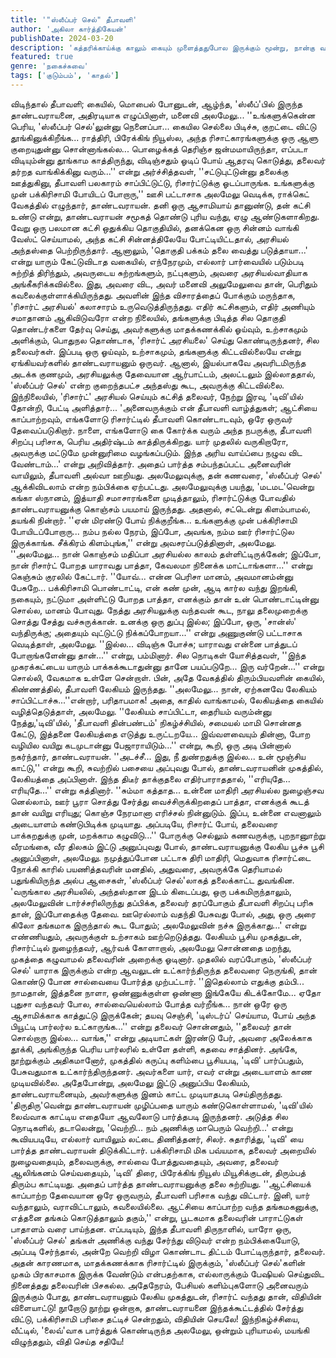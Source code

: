 ```yaml
---
title: '"ஸ்லீப்பர் செல்" தீபாவளி'
author: 'அகிலா கார்த்திகேயன்'
publishDate: 2024-03-20
description: 'கத்தரிக்காய்க்கு காலும் கையும் முளைத்ததுபோல இருக்கும் மூன்று, நான்கு வயதுக்காரர்களே காதல் செய்யும் வசதி வாய்ப்புகள்...'
featured: true
genre: 'நகைச்சுவை'
tags: ['குடும்பம்', 'காதல்']
---
```


விடிந்தால் தீபாவளி; கையில், மொபைல் போனுடன், ஆழ்ந்த, 'ஸ்லீப்'பில் இருந்த தாண்டவராயனை, அதிரடியாக எழுப்பினாள், மனைவி அலமேலு...
''உங்களுக்கென்ன பெரிய, 'ஸ்லீப்பர் செல்'லுன்னு நெனைப்பா... கையில செல்லை பிடிச்சு, குறட்டை விட்டு தூங்கினுக்கிறீங்க... ராத்திரி, பிரேக்கிங் நியூஸ்ல, அந்த ரிசாட்காரங்களுக்கு ஒரு ஆளு குறையுதுன்னு சொன்னாங்கல்ல... பொழைக்கத் தெரிஞ்ச ஜன்மமாயிருந்தா, எப்படா விடியும்ன்னு தூங்காம காத்திருந்து, விடிஞ்சதும் ஓடிப் போய் ஆதரவு கொடுத்து, தலைவர் தர்றத வாங்கிக்கினு வரும்...'' என்று அர்ச்சித்தவள், ''சட்டுபுட்டுன்னு தலைக்கு ஊத்துகினு, தீபாவளி பலகாரம் சாப்பிட்டுட்டு, ரிசார்ட்டுக்கு ஓடப்பாருங்க. உங்களுக்கு முன் பக்கிரிசாமி போயிடப் போறாரு,'' ஊசி பட்டாசாக அலமேலு வெடிக்க, ராக்கெட் வேகத்தில் எழுந்தார், தாண்டவராயன்.
தனி ஒரு ஆசாமியாய் தானுண்டு, தன் கட்சி உண்டு என்று, தாண்டவராயன் சமூகத் தொண்டு புரிய வந்து, ஏழு ஆண்டுகளாகிறது. வேறு ஒரு பலமான கட்சி ஒதுக்கிய தொகுதியில், தனக்கென ஒரு சின்னம் வாங்கி வேஸ்ட் செய்யாமல், அந்த கட்சி சின்னத்திலேயே போட்டியிட்டதால், அரசியல் அந்தஸ்தை பெற்றிருந்தார்.
ஆனாலும், 'தொகுதி பக்கம் தலை வைத்து படுத்தாயா...' என்று யாரும் கேட்டுவிடாத வகையில், எந்நேரமும், எல்லார் பார்வையில் படும்படி சுற்றித் திரிந்தும், அவருடைய சுற்றங்களும், நட்புகளும், அவரை அரசியல்வாதியாக அங்கீகரிக்கவில்லை.
இது, அவரை விட, அவர் மனைவி அலுமேலுவை தான், பெரிதும் கவலைக்குள்ளாக்கியிருந்தது. அவளின் இந்த விசாரத்தைப் போக்கும் மருந்தாக, 'ரிசார்ட் அரசியல்' கலாசாரம் உருவெடுத்திருந்தது.
எதிர் கட்சிகளும், எதிர் அணியும் சமாதானம் ஆகிவிடுவரோ என்ற நிலையில், தங்களுக்கு பிடித்த சில தொகுதி தொண்டர்களை தேர்வு செய்து, அவர்களுக்கு மாதக்கணக்கில் ஓய்வும், உற்சாகமும் அளிக்கும், பொதுநல தொண்டாக, 'ரிசார்ட் அரசியலை' செய்து கொண்டிருந்தனர், சில தலைவர்கள்.
இப்படி ஒரு ஓய்வும், உற்சாகமும், தங்களுக்கு கிட்டவில்லையே என்று ஏங்கியவர்களில் தாண்டவராயனும் ஒருவர். ஆனால், இயல்பாகவே அவரிடமிருந்த அடக்க குணமும், அரசியலுக்கு தேவையான ஆர்பாட்டம், அலட்டலும் இல்லாததால், 'ஸ்லீப்பர் செல்' என்ற குறைந்தபட்ச அந்தஸ்து கூட, அவருக்கு கிட்டவில்லை.
இந்நிலையில், 'ரிசார்ட்' அரசியல் செய்யும் கட்சித் தலைவர், நேற்று இரவு, 'டிவி'யில் தோன்றி, பேட்டி அளித்தார்...
'அனைவருக்கும் என் தீபாவளி வாழ்த்துகள்; ஆட்சியை காப்பாற்றவும், எங்களோடு ரிசார்ட்டில் தீபாவளி கொண்டாடவும், ஒரே ஒருவர் தேவைப்படுகிறார். நாளை, எங்களோடு கை கோர்க்க வரும் அந்த நபருக்கு, தீபாவளி சிறப்பு பரிசாக, பெரிய அதிர்ஷ்டம் காத்திருக்கிறது. யார் முதலில் வருகிறாரோ, அவருக்கு மட்டுமே முன்னுரிமை வழங்கப்படும். இந்த அரிய வாய்ப்பை நழுவ விட வேண்டாம்...' என்று அறிவித்தார்.
அதைப் பார்த்த சம்பந்தப்பட்ட அனைவரின் வாயிலும், தீபாவளி அல்வா ஊறியது. அலமேலுவுக்கு, தன் கணவரை, 'ஸ்லீப்பர் செல்' ஆக்கிவிடலாம் என்ற நம்பிக்கை ஏற்பட்டது.
அலமேலுவுக்கு பயந்து, 'மடமட'வென்று கங்கா ஸ்நானம், இத்யாதி சமாசாரங்களை முடித்தாலும், ரிசார்ட்டுக்கு போவதில் தாண்டவராயனுக்கு கொஞ்சம் பயமாய் இருந்தது. அதனால், சட்டென்று கிளம்பாமல், தயங்கி நின்றார்.
''ஏன் மிரண்டு போய் நிக்குறீங்க... உங்களுக்கு முன் பக்கிரிசாமி போயிடப்போறாரு... நம்ப நல்ல நேரம், இப்போ, அவங்க, நம்ம ஊர் ரிசார்ட்டுல இருக்காங்க. சீக்கிரம் கிளம்புங்க,'' என்று அவசரப்படுத்தினாள், அலமேலு.
''அலமேலு... நான் கொஞ்சம் மதிப்பா அரசியல்ல காலம் தள்ளிட்டிருக்கேன்; இப்போ, நான் ரிசார்ட் போறத யாராவது பாத்தா, கேவலமா நினைக்க மாட்டாங்களா...'' என்று கெஞ்சும் குரலில் கேட்டார்.
''யோவ்... என்ன பெரிசா மானம், அவமானம்ன்னு பேசுறே... பக்கிரிசாமி பொண்டாட்டி, என் கண் முன், ஆடி கார்ல வந்து இறங்கி, நகையும், நட்டுமா அள்ளிட்டு போறத பாத்தா, எனக்கும் தான் உன் பொண்டாட்டின்னு சொல்ல, மானம் போவுது. நேத்து அரசியலுக்கு வந்தவன் கூட, நாலு தலைமுறைக்கு சொத்து சேத்து வச்சுருக்கான். உனக்கு ஒரு துப்பு இல்ல; இப்போ, ஒரு, 'சான்ஸ்' வந்திருக்கு; அதையும் வுட்டுட்டு நிக்கப்போறயா...'' என்று அணுகுண்டு பட்டாசாக வெடித்தாள், அலமேலு.
''இல்ல... விடிஞ்சு போச்சு; யாராவது என்னை பாத்துடப் போறாங்களேன்னு தான்...'' என்று, பம்மினார்.
சில நொடிகள் யோசித்தவள், ''இந்த முகரக்கட்டைய யாரும் பாக்கக்கூடாதுன்னு தானே பயப்படுறே... இரு வர்றேன்...'' என்று சொல்லி, வேகமாக உள்ளே சென்றாள்.
பின், அதே வேகத்தில் திரும்பியவளின் கையில், கிண்ணத்தில், தீபாவளி லேகியம் இருந்தது.
''அலமேலு... நான், ஏற்கனவே லேகியம் சாப்பிட்டாச்சு...''என்றார், பரிதாபமாக!
அதை, காதில் வாங்காமல், லேகியத்தை கையில் வழித்தெடுத்தாள், அலமேலு.
''லேகியம் சாப்பிட்டா, தைரியம் வரும்ன்னு நேத்து,'டிவி'யில், 'தீபாவளி தின்பண்டம்' நிகழ்ச்சியில், சமையல் மாமி சொன்னத கேட்டு, இத்தனை லேகியத்தை எடுத்து உருட்டறயே... இவ்வளவையும் தின்னா, போற வழியில வயிறு கடமுடான்னு பேஜாராயிடும்...'' என்று, கூறி, ஒரு அடி பின்னால் நகர்ந்தார், தாண்டவராயன்.
''அடச்சீ... இது, நீ துண்றதுக்கு இல்ல... உன் மூஞ்சிய காட்டு,'' என்று கூறி, சுவற்றில் பசையை அப்புவது போல், தாண்டவராயனின் முகத்தில், லேகியத்தை அப்பினாள்.
இந்த திடீர் தாக்குதலை எதிர்பாராததால், ''எரியுதே... எரியுதே...'' என்று கத்தினார்.
''சும்மா கத்தாத... உன்னை மாதிரி அரசியல்ல நுழைஞ்சவ னெல்லாம், ஊர் பூரா சொத்து சேர்த்து வைச்சிருக்கிறதைப் பாத்தா, எனக்குக் கூடத் தான் வயிறு எரியுது; கொஞ்ச நேரமானா எரிச்சல் நின்னுடும். இப்ப, உன்னை எவனாலும் அடையாளம் கண்டுபிடிக்க முடியாது. அப்படியே, ரிசார்ட் போய், தலைவரை பாக்கறதுக்கு முன், மறக்காம கழுவிடு...''
போருக்கு செல்லும் கணவருக்கு, புறநானுாற்று வீரமங்கை, வீர திலகம் இட்டு அனுப்புவது போல், தாண்டவராயனுக்கு லேகிய பூச்சு பூசி அனுப்பினாள்,
அலமேலு.
நமுத்துப்போன பட்டாசு திரி மாதிரி, மெதுவாக ரிசார்ட்டை நோக்கி காரில் பயணித்தவரின் மனதில், அதுவரை, அவருக்கே தெரியாமல் பதுங்கியிருந்த அல்ப ஆசைகள், 'ஸ்லீப்பர் செல்'லாகத் தலைக்காட்ட துவங்கின. 'வருங்கால அரசியலில், அந்தஸ்தான இடம் கிடைப்பது, ஒரு பக்கமிருந்தாலும், அலமேலுவின் டார்ச்சரிலிருந்து தப்பிக்க, தலைவர் தரப்போகும் தீபாவளி சிறப்பு பரிசு தான், இப்போதைக்கு தேவை. ஊரெல்லாம் வதந்தி பேசுவது போல், அது, ஒரு அரை கிலோ தங்கமாக இருந்தால் கூட போதும்; அலமேலுவின் நச்சு இருக்காது...' என்று எண்ணியதும், அவருக்குள் உற்சாகம் ஊற்றெடுத்தது.
லேகியம் பூசிய முகத்துடன், ரிசார்ட்டில் நுழைந்தவர், ஆர்வக் கோளாறால், அலமேலு சொன்னதை மறந்து, முகத்தை கழுவாமல் தலைவரின் அறைக்கு ஓடினார்.
முதலில் வரப்போகும், 'ஸ்லீப்பர் செல்' யாராக இருக்கும் என்ற ஆவலுடன் உட்கார்ந்திருந்த தலைவரை நெருங்கி, தான் கொண்டு போன சால்வையை போர்த்த முற்பட்டார்.
''இதெல்லாம் எதுக்கு தம்பி... நாமதான், இத்தனை நாளா, ஒண்ணுக்குள்ள ஒண்ணா இங்கேயே கிடக்கோமே... ஏதோ புதுசா வந்தவர் போல, சால்வையெல்லாம் போத்த வர்றீங்க... நான் ஒரே ஒரு ஆசாமிக்காக காத்துட்டு இருக்கேன்; தயவு செஞ்சி, 'டிஸ்டர்ப்' செய்யாம, போய் அந்த பியூட்டி பார்லர்ல உட்காருங்க...'' என்று தலைவர் சொன்னதும், ''தலைவர் தான் சொல்றாரு இல்ல... வாங்க,'' என்று அடியாட்கள் இரண்டு பேர், அவரை அலேக்காக தூக்கி, அங்கிருந்த பெரிய பார்லரில் உள்ளே தள்ளி, கதவை சாத்தினர்.
அங்கே, நூற்றுக்கும் அதிகமானோர், முகத்தில் கருப்பு களிம்பை பூசியபடி, 'டிவி' பார்ப்பதும், பேசுவதுமாக உட்கார்ந்திருந்தனர். அவர்களை யார், எவர் என்று அடையாளம் காண முடியவில்லை. அதேபோன்று, அலமேலு இட்டு அனுப்பிய லேகியம், தாண்டவராயனையும், அவர்களுக்கு இனம் காட்ட முடியாதபடி செய்திருந்தது.
'திருதிரு'வென்று தாண்டவராயன் முழிப்பதை யாரும் கண்டுகொள்ளாமல், 'டிவி'யில் லைவ்வாக காட்டிய எதையோ ஆவலோடு பார்த்தபடி இருந்தனர்.
அடுத்த சில நொடிகளில், தடாலென்று, 'வெற்றி... நம் அணிக்கு மாபெரும் வெற்றி...' என்று கூவியபடியே, எல்லார் வாயிலும் லட்டை திணித்தனர், சிலர்.
சுதாரித்து, 'டிவி' யை பார்த்த தாண்டவராயன் திடுக்கிட்டார்.
பக்கிரிசாமி மிக பவ்யமாக, தலைவர் அறையில் நுழைவதையும், தலைவருக்கு, சால்வை போத்துவதையும், அவரை, தலைவர் ஆலிங்கனம் செய்வதையும், 'டிவி' திரை, பிரேக்கிங் நியூஸ் மியூசிக்குடன், திரும்பத் திரும்ப காட்டியது. அதைப் பார்த்த தாண்டவராயனுக்கு தலை சுற்றியது.
''ஆட்சியைக் காப்பாற்ற தேவையான ஒரே ஒருவரும், தீபாவளி பரிசாக வந்து விட்டார். இனி, யார் வந்தாலும், வராவிட்டாலும், கவலையில்லை. ஆட்சியை காப்பாற்ற வந்த தங்கமகனுக்கு, எத்தனை தங்கம் கொடுத்தாலும் தகும்,'' என்று, பூடகமாக தலைவரின் பாராட்டுகள் பாதாளம் வரை பாய்ந்தன.
எப்படியும், இந்த தீபாவளி திருநாளில், யாரோ ஒரு, 'ஸ்லீப்பர் செல்' தங்கள் அணிக்கு வந்து சேர்ந்து விடுவர் என்ற நம்பிக்கையோடு, அப்படி சேர்ந்தால், அன்றே வெற்றி விழா கொண்டாட திட்டம் போட்டிருந்தார், தலைவர்.
அதன் காரணமாக, மாதக்கணக்காக ரிசார்ட்டில் இருக்கும், 'ஸ்லீப்பர் செல்'களின் முகம் பிரகாசமாக இருக்க வேண்டும் என்பதற்காக, எல்லாருக்கும் பேஷியல் செய்துவிட நினைத்தது தலைவரின் பிசகல்ல. அதேநேரம், பேசியல் களிம்புகளோடு அனைவரும் இருக்கும் போது, தாண்டவராயனும் லேகிய முகத்துடன், ரிசார்ட் வந்தது தான், விதியின் விளையாட்டு!
நூறோடு நூற்று ஒன்றாக, தாண்டவராயனை இந்தக்கூட்டத்தில் சேர்த்து விட்டு, பக்கிரிசாமி பரிசை தட்டிச் சென்றதும், விதியின் செயலே!
இந்நிகழ்ச்சியை, வீட்டில், 'லைவ்'வாக பார்த்துக் கொண்டிருந்த அலமேலு, ஒன்றும் புரியாமல், மயங்கி விழுந்ததும், விதி செய்த சதியே!
